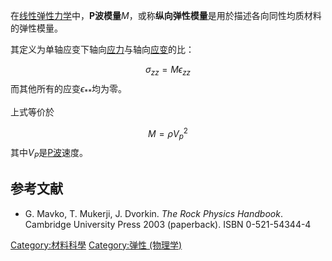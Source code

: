 在[[线性弹性力学|线性弹性力学]]中，'''P波模量'''<math>M</math>，或称'''纵向弹性模量'''是用於描述各向同性均质材料的弹性模量。

其定义为单轴应变下轴向[[应力|应力]]与轴向[[应变|应变]]的比：
:<math>\sigma_{zz} = M \epsilon_{zz}</math>
而其他所有的应变<math>\epsilon_{**}</math>均为零。

上式等价於
:<math>M = \rho V_p^2</math>
其中<math>V_P</math>是[[P波|P波]]速度。

==参考文献==
* G. Mavko, T. Mukerji, J. Dvorkin. ''The Rock Physics Handbook''. Cambridge University Press 2003 (paperback). ISBN 0-521-54344-4

{{弹性模量}}

[[Category:材料科學|Category:材料科學]]
[[Category:弹性_(物理学)|Category:弹性 (物理学)]]

{{physics-stub}}
